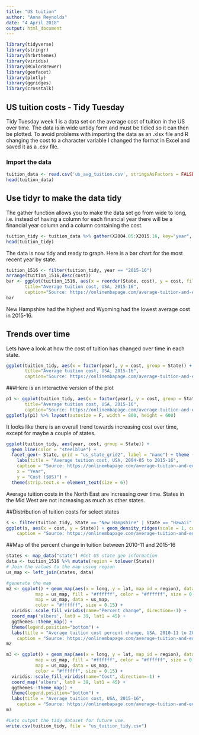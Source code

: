 ---
title: "US tuition"
author: "Anna Reynolds"
date: "4 April 2018"
output: html_document
---

```{r setup, include=FALSE}
library(tidyverse)
library(stringr)
library(hrbrthemes)
library(viridis)
library(RColorBrewer)
library(geofacet)
library(plotly)
library(ggridges)
library(crosstalk)
```

## US tuition costs - Tidy Tuesday

Tidy Tuesday week 1 is a data set on the average cost of tuition in the US over time. The data is in wide untidy form and must be tidied so it can then be plotted. To avoid problems with importing the data as an .xlsx file and R changing the cost to a character variable I changed the format in Excel and saved it as a .csv file.

### Import the data

```{r import data set}
tuition_data <- read.csv('us_avg_tuition.csv', stringsAsFactors = FALSE, header=TRUE, sep=",", na.strings="M") %>% mutate(percent=(X2015.16-X2010.11)/X2015.16*100)
head(tuition_data)
```

## Use tidyr to make the data tidy

The gather function allows you to make the data set go from wide to long, i.e. instead of having a column for each financial year there will be a financial year column and a column containing the cost.

```{r tidy, echo=TRUE}
tuition_tidy <- tuition_data %>% gather(X2004.05:X2015.16, key="year", value = "cost") %>% mutate(year=str_replace(year, "X2004.05", "2004-05")) %>% mutate(year=str_replace(year, "X2004.05", "2004-05")) %>% mutate(year=str_replace(year, "X2005.06", "2005-06")) %>% mutate(year=str_replace(year, "X2006.07", "2006-07")) %>% mutate(year=str_replace(year, "X2007.08", "2007-08")) %>% mutate(year=str_replace(year, "X2008.09", "2008-09")) %>% mutate(year=str_replace(year, "X2009.10", "2009-10")) %>% mutate(year=str_replace(year, "X2010.11", "2010-11")) %>% mutate(year=str_replace(year, "X2011.12", "2011-12")) %>% mutate(year=str_replace(year, "X2012.13", "2012-13")) %>% mutate(year=str_replace(year, "X2013.14", "2013-14")) %>% mutate(year=str_replace(year, "X2014.15", "2014-15")) %>% mutate(year=str_replace(year, "X2015.16", "2015-16"))
head(tuition_tidy)
```

The data is now tidy and ready to graph. Here is a bar chart for the most recent year by state.

```{r bar chart, fig.height=8}
tuition_1516 <- filter(tuition_tidy, year == "2015-16") 
arrange(tuition_1516,desc(cost))
bar <- ggplot(tuition_1516, aes(x = reorder(State, cost), y = cost, fill = cost)) + geom_bar(stat = "identity") + coord_flip() + scale_fill_viridis(direction=-1) + theme_minimal() + labs(x="State", y="Cost ($US)",
       title="Average tuition cost, USA, 2015-16",
       caption="Source: https://onlinembapage.com/average-tuition-and-educational-attainment-in-the-united-states/")
bar
```



New Hampshire had the highest and Wyoming had the lowest average cost in 2015-16.

## Trends over time
Lets have a look at how the cost of tuition has changed over time in each state.
```{r line chart, fig.height=8}
ggplot(tuition_tidy, aes(x = factor(year), y = cost, group = State)) + geom_line(color = "thistle3", size = 1.25) + theme_minimal() + labs(x="Year", y="Cost ($US)",
       title="Average tuition cost, USA, 2015-16",
       caption="Source: https://onlinembapage.com/average-tuition-and-educational-attainment-in-the-united-states/")

```

###Here is an interactive version of the plot
```{r interactive line chart, warning=FALSE, message=FALSE}
p1 <- ggplot(tuition_tidy, aes(x = factor(year), y = cost, group = State)) + geom_line(color = "thistle3", size = 1.25) + theme_minimal() + labs(x="Year", y="Cost ($US)",
       title="Average tuition cost, USA, 2015-16",
       caption="Source: https://onlinembapage.com/average-tuition-and-educational-attainment-in-the-united-states/")
ggplotly(p1) %>% layout(autosize = F, width = 800, height = 600)
```

It looks like there is an overall trend towards increasing cost over time, except for maybe a couple of states.

```{r geofacet, fig.width=12, fig.height=8}
ggplot(tuition_tidy, aes(year, cost, group = State)) +
  geom_line(color = "steelblue") +
  facet_geo(~ State, grid = "us_state_grid2", label = "name") + theme ( axis.text.x = element_blank()) +
    labs(title = "Average tuition cost, USA, 2004-05 to 2015-16",
    caption = "Source: https://onlinembapage.com/average-tuition-and-educational-attainment-in-the-united-states/",
    x = "Year",
    y = "Cost ($US)") +
  theme(strip.text.x = element_text(size = 6))
```
Average tuition costs in the North East are increasing over time. States in the Mid West are not increasing as much as other states.

##Distribution of tuition costs for select states
```{r ridge plots, fig.width=8, warning=FALSE, message=FALSE}
s <- filter(tuition_tidy, State == "New Hampshire" | State == "Hawaii" | State == "Vermont" | State == "Wyoming")
ggplot(s, aes(x = cost, y = State)) + geom_density_ridges(scale = 1, color="#FFFFFF", fill="#56B4E9") + theme_minimal() + labs(subtitle = "Average tuition cost distribution, Selected States, USA, 2004-05 to 2015-16",
    caption = "Source: https://onlinembapage.com/average-tuition-and-educational-attainment-in-the-united-states/")

```

##Map of the percent change in tuition between 2010-11 and 2015-16

```{r choropleth map, warning=FALSE, message=FALSE}
states <- map_data("state") #Get US state geo information
data <- tuition_1516 %>% mutate(region = tolower(State))
# Join the values to the map using region
us_map <- left_join(states, data)

#generate the map
m2 <- ggplot() + geom_map(aes(x = long, y = lat, map_id = region), data = us_map,
           map = us_map, fill = "#ffffff", color = "#ffffff", size = 0.15) + geom_map(aes(fill = percent, map_id = region),
           map = us_map, data = us_map,
           color = "#ffffff", size = 0.15) +
  viridis::scale_fill_viridis(name="Percent change", direction=-1) +
  coord_map('albers', lat0 = 39, lat1 = 45) +
  ggthemes::theme_map() +
  theme(legend.position="bottom") +
  labs(title = "Average tuition cost percent change, USA, 2010-11 to 2015-16",
    caption = "Source: https://onlinembapage.com/average-tuition-and-educational-attainment-in-the-united-states/")
m2

```


```{r choropleth map 2015-16, warning=FALSE, message=FALSE}
m3 <- ggplot() + geom_map(aes(x = long, y = lat, map_id = region), data = us_map,
           map = us_map, fill = "#ffffff", color = "#ffffff", size = 0.15) + geom_map(aes(fill = cost, map_id = region),
           map = us_map, data = us_map,
           color = "#ffffff", size = 0.15) +
  viridis::scale_fill_viridis(name="Cost", direction=-1) +
  coord_map('albers', lat0 = 39, lat1 = 45) +
  ggthemes::theme_map() +
  theme(legend.position="bottom") +
  labs(title = "Average tuition cost, USA, 2015-16",
    caption = "Source: https://onlinembapage.com/average-tuition-and-educational-attainment-in-the-united-states/")
m3
```


```{r output tidy data, echo=FALSE}
#Lets output the tidy dataset for future use.
write.csv(tuition_tidy, file = "us_tuition_tidy.csv")
```

